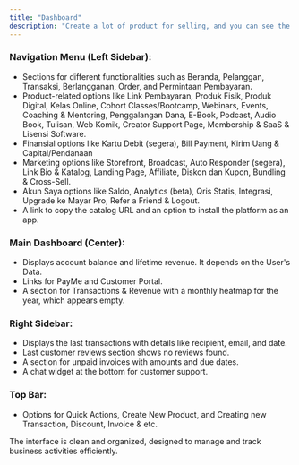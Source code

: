 ```yaml
---
title: "Dashboard"
description: "Create a lot of product for selling, and you can see the Revenue by Grapichal in Dashboard Mayar"
---
```


### Navigation Menu (Left Sidebar):

- Sections for different functionalities such as Beranda, Pelanggan, Transaksi, Berlangganan, Order, and Permintaan Pembayaran.
- Product-related options like Link Pembayaran, Produk Fisik, Produk Digital, Kelas Online, Cohort Classes/Bootcamp, Webinars, Events, Coaching & Mentoring, Penggalangan Dana, E-Book, Podcast, Audio Book, Tulisan, Web Komik, Creator Support Page, Membership & SaaS & Lisensi Software.
- Finansial options like Kartu Debit (segera), Bill Payment, Kirim Uang & Capital/Pendanaan
- Marketing options like Storefront, Broadcast, Auto Responder (segera), Link Bio & Katalog, Landing Page, Affiliate, Diskon dan Kupon, Bundling & Cross-Sell.
- Akun Saya options like Saldo, Analytics (beta), Qris Statis, Integrasi, Upgrade ke Mayar Pro, Refer a Friend & Logout.
- A link to copy the catalog URL and an option to install the platform as an app.

### Main Dashboard (Center):

- Displays account balance and lifetime revenue. It depends on the User's Data.
- Links for PayMe and Customer Portal.
- A section for Transactions & Revenue with a monthly heatmap for the year, which appears empty.

### Right Sidebar:

- Displays the last transactions with details like recipient, email, and date.
- Last customer reviews section shows no reviews found.
- A section for unpaid invoices with amounts and due dates.
- A chat widget at the bottom for customer support.

### Top Bar:

- Options for Quick Actions, Create New Product, and Creating new Transaction, Discount, Invoice & etc.

The interface is clean and organized, designed to manage and track business activities efficiently.